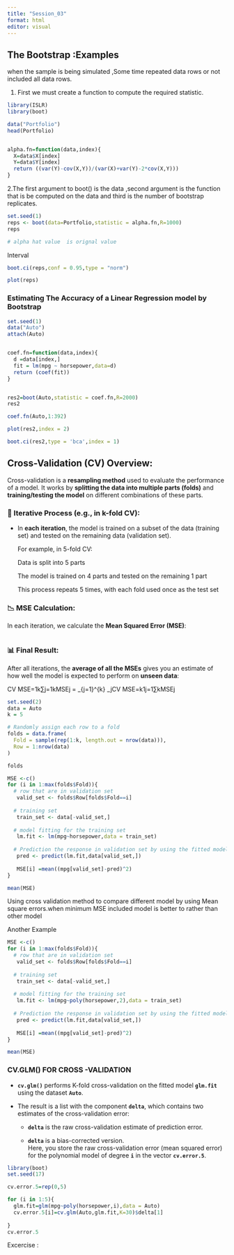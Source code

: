 ```yaml
---
title: "Session_03"
format: html
editor: visual
---
```


## The Bootstrap :Examples

when the sample is being simulated ,Some time repeated data rows or not included all data rows.

1.  First we must create a function to compute the required statistic.

```r

library(ISLR)
library(boot)

data("Portfolio")
head(Portfolio)


alpha.fn=function(data,index){
  X=data$X[index]
  Y=data$Y[index]
  return ((var(Y)-cov(X,Y))/(var(X)+var(Y)-2*cov(X,Y)))
}
```

2.The first argument to boot() is the data ,second argument is the function that is be computed on the data and third is the number of bootstrap replicates.

```r
set.seed(1)
reps <- boot(data=Portfolio,statistic = alpha.fn,R=1000)
reps

# alpha hat value  is orignal value
```

Interval

```r
boot.ci(reps,conf = 0.95,type = "norm")
```

```r
plot(reps)
```

### Estimating The Accuracy of a Linear Regression model by Bootstrap

```r
set.seed(1)
data("Auto")
attach(Auto)


coef.fn=function(data,index){
  d =data[index,]
  fit = lm(mpg ~ horsepower,data=d)
  return (coef(fit))
}


res2=boot(Auto,statistic = coef.fn,R=2000)
res2
```

```r
coef.fn(Auto,1:392)

```

```r
plot(res2,index = 2)

```

```r
boot.ci(res2,type = 'bca',index = 1)
```

## **Cross-Validation (CV) Overview:**

Cross-validation is a **resampling method** used to evaluate the performance of a model. It works by **splitting the data into multiple parts (folds)** and **training/testing the model** on different combinations of these parts.

### 🔁 Iterative Process (e.g., in k-fold CV):

-   In **each iteration**, the model is trained on a subset of the data (training set) and tested on the remaining data (validation set).

    For example, in 5-fold CV:

    Data is split into 5 parts

    The model is trained on 4 parts and tested on the remaining 1 part

    This process repeats 5 times, with each fold used once as the test set

### 📉 MSE Calculation:

In each iteration, we calculate the **Mean Squared Error (MSE)**:

```         
```

### 📊 Final Result:

After all iterations, the **average of all the MSEs** gives you an estimate of how well the model is expected to perform on **unseen data**:

CV MSE=1k∑j=1kMSEj\text{CV MSE} = \frac{1}{k} \sum\_{j=1}\^{k} \text{MSE}\_jCV MSE=k1​j=1∑k​MSEj​

```r
set.seed(2)
data = Auto
k = 5

# Randomly assign each row to a fold
folds = data.frame(
  Fold = sample(rep(1:k, length.out = nrow(data))),
  Row = 1:nrow(data)
)

folds

```

```r
MSE <-c()
for (i in 1:max(folds$Fold)){
  # row that are in validation set
   valid_set <- folds$Row[folds$Fold==i]
   
  # training set
   train_set <- data[-valid_set,]
   
  # model fitting for the training set
   lm.fit <- lm(mpg~horsepower,data = train_set)
   
  # Prediction the response in validation set by using the fitted model
   pred <- predict(lm.fit,data[valid_set,])
   
   MSE[i] =mean((mpg[valid_set]-pred)^2)
}

mean(MSE)
```

Using cross validation method to compare different model by using Mean square errors.when minimum MSE included model is better to rather than other model

Another Example

```r
MSE <-c()
for (i in 1:max(folds$Fold)){
  # row that are in validation set
   valid_set <- folds$Row[folds$Fold==i]
   
  # training set
   train_set <- data[-valid_set,]
   
  # model fitting for the training set
   lm.fit <- lm(mpg~poly(horsepower,2),data = train_set)
   
  # Prediction the response in validation set by using the fitted model
   pred <- predict(lm.fit,data[valid_set,])
   
   MSE[i] =mean((mpg[valid_set]-pred)^2)
}

mean(MSE)
```

### CV.GLM() FOR CROSS -VALIDATION

-   **`cv.glm()`** performs K-fold cross-validation on the fitted model **`glm.fit`** using the dataset **`Auto`**.

<!-- -->

-   The result is a list with the component **`delta`**, which contains two estimates of the cross-validation error:

    -   **`delta`** is the raw cross-validation estimate of prediction error.

    -   **`delta`** is a bias-corrected version.\
        Here, you store the raw cross-validation error (mean squared error) for the polynomial model of degree **`i`** in the vector **`cv.error.5`**.

```r
library(boot)
set.seed(17)

cv.error.5=rep(0,5)

for (i in 1:5){
  glm.fit=glm(mpg~poly(horsepower,i),data = Auto)
  cv.error.5[i]=cv.glm(Auto,glm.fit,K=30)$delta[1]
  
}
cv.error.5
```

Excercise :
